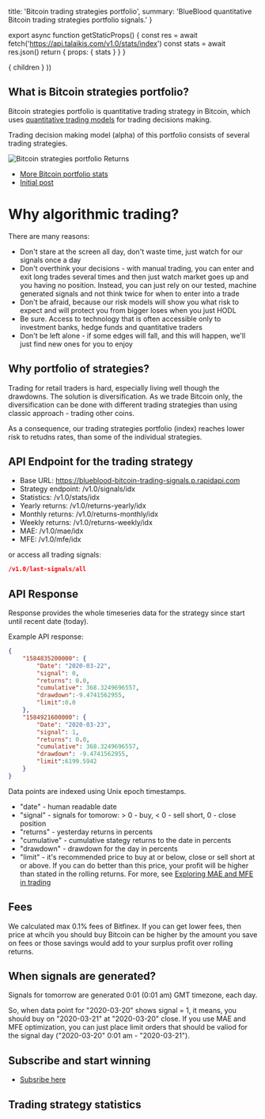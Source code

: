 

  title: 'Bitcoin trading strategies portfolio',
  summary: 'BlueBlood quantitative Bitcoin trading strategies portfolio signals.'
}

export async function getStaticProps() {
  const res = await fetch('https://api.talaikis.com/v1.0/stats/index')
  const stats = await res.json()
  return { props: { stats } }
}

  <Page path={router.pathname} meta={meta} stats={stats}>
    { children }
  </Page>
))

## What is Bitcoin strategies portfolio?

Bitcoin strategies portfolio is quantitative trading strategy in Bitcoin, which uses [quantitative trading models](https://blueblood.talaikis.com/posts/trading-philosophy) for trading decisions making.

Trading decision making model (alpha) of this portfolio consists of several trading strategies.

![Bitcoin strategies portfolio Returns](https://blue-images.talaikis.com/idx-returns.png "Bitcoin strategies portfolio Returns")

* [More Bitcoin portfolio stats](https://blueblood.talaikis.com/performance)
* [Initial post](https://blueblood.talaikis.com/posts/introducing-bitcoin-strategies)

# Why algorithmic trading?

There are many reasons:

* Don't stare at the screen all day, don't waste time, just watch for our signals once a day
* Don't overthink your decisions - with manual trading, you can enter and exit long trades several times and then just watch market goes up and you having no position. Instead, you can just rely on our tested, machine generated signals and not think twice for when to enter into a trade
* Don't be afraid, because our risk models will show you what risk to expect and will protect you from bigger loses when you just HODL
* Be sure. Access to technology that is often accessible only to investment banks, hedge funds and quantitative traders
* Don't be left alone - if some edges will fall, and this will happen, we'll just find new ones for you to enjoy

## Why portfolio of strategies?

Trading for retail traders is hard, especially living well though the drawdowns. The solution is diversification. As we trade Bitcoin only, the diversification can be done with different trading strategies than using classic approach - trading other coins.

As a consequence, our trading strategies portfolio (index) reaches lower risk to retudns rates, than some of the individual strategies.

## API Endpoint for the trading strategy

* Base URL: https://blueblood-bitcoin-trading-signals.p.rapidapi.com
* Strategy endpoint: /v1.0/signals/idx
* Statistics: /v1.0/stats/idx
* Yearly returns: /v1.0/returns-yearly/idx
* Monthly returns: /v1.0/returns-monthly/idx
* Weekly returns: /v1.0/returns-weekly/idx
* MAE: /v1.0/mae/idx
* MFE: /v1.0/mfe/idx

or access all trading signals:

```json
/v1.0/last-signals/all
```

## API Response

Response provides the whole timeseries data for the strategy since start until recent date (today).

Example API response:

```json
{
    "1584835200000": {
        "Date": "2020-03-22",
        "signal": 0,
        "returns": 0.0,
        "cumulative": 368.3249696557,
        "drawdown":-9.4741562955,
        "limit":0.0
    },
    "1584921600000": {
        "Date": "2020-03-23",
        "signal": 1,
        "returns": 0.0,
        "cumulative": 368.3249696557,
        "drawdown": -9.4741562955,
        "limit":6199.5942
    }
}
```

Data points are indexed using Unix epoch timestamps.

* "date" - human readable date
* "signal" - signals for tomorow: > 0 - buy, < 0 - sell short, 0 - close position
* "returns" - yesterday returns in percents
* "cumulative" - cumulative stategy returns to the date in percents
* "drawdown" - drawdown for the day in percents
* "limit" - it's recommended price to buy at or below, close or sell short at or above. If you can do better than this price, your profit will be higher than stated in the rolling returns. For more, see [Exploring MAE and MFE in trading](https://blueblood.talaikis.com/posts/explaining-mae-mfe-trading)

## Fees

We calculated max 0.1% fees of Bitfinex. If you can get lower fees, then price at whcih you should buy Bitcoin can be higher by the amount you save on fees or those savings would add to your surplus profit over rolling returns.

## When signals are generated?

Signals for tomorrow are generated 0:01 (0:01 am) GMT timezone, each day.

So, when data point for "2020-03-20" shows signal = 1, it means, you should buy on "2020-03-21" at "2020-03-20" close. If you use MAE and MFE optimization, you can just place limit orders that should be valiod for the signal day ("2020-03-20" 0:01 am - "2020-03-21").

## Subscribe and start winning

- [Subsribe here](https://rapidapi.com/talaikis.tadas/api/blueblood-bitcoin-trading-signals/pricing)

## Trading strategy statistics
